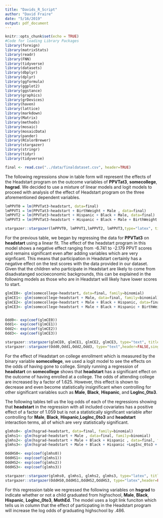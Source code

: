```yaml
---
title: "Davids_R_Script"
author: "David Fraire"
date: "5/16/2019"
output: pdf_document
---
```


```r
knitr::opts_chunk$set(echo = TRUE)
#Code for loading Library Packages
library(foreign)
library(matrixStats)
library(readr)
library(FNN)
library(tidyverse)
library(datasets)
library(dbplyr)
library(dplyr)
library(ggformula)
library(ggplot2)
library(ggstance)
library(graphics)
library(grDevices)
library(haven)
library(lattice)
library(markdown)
library(Matrix)
library(methods)
library(mosaic)
library(mosaicData)
library(pander)
library(RColorBrewer)
library(stargazer)
library(stringr)
library(tidyr)
library(tidyverse)

final <- read.csv("../data/finaldataset.csv", header=TRUE)

```

The following regressions show in table form will represent the effects of the Headstart program on the outcome variables of **PPVTat3**, **somecollege**, **hsgrad**. We decided to use a mixture of linear models and logit models to proceed with analysis of the effect of Headstart program on the three aforementioned dependent variables. 

``` r

lmPPVT0 = lm(PPVTat3~headstart, data=final)
lmPPVT1 = lm(PPVTat3~headstart + BirthWeight + Male , data=final)
lmPPVT2 = lm(PPVTat3~headstart + Hispanic + Black + Male, data=final)
lmPPVT3 = lm(PPVTat3~headstart + Hispanic + Black + Male + BirthWeight + hsgrad + FirstBorn + headstart*Black + headstart*Hispanic, data=final)

stargazer::stargazer(lmPPVT0, lmPPVT1,lmPPVT2, lmPPVT3,type="latex", title="Headstart effect on PPVT Scores at Age 3",header=FALSE,single.row=TRUE, column.sep.width = ".6pt")


```

For the previous table, we began by regressing the data for **PPVTat3** on **headstart** using a linear fit. The effect of the headstart program in this model shows a negative effect ranging from -6.741 to -2.179 PPVT scores and remains significant even after adding variables which are very signficant. This means that participation in Headstart certainly has a negative effect on the test scores with the data provided in our dataset. Given that the children who participate in Headstart are likely to come from disadvatanged socioeconomic backgrounds, this can be explained in the following models as those who are in Headstart will likely have lower scores to start.  

``` r

glmCE0<- glm(somecollege~headstart, data=final, family=binomial)
glmCE1<- glm(somecollege~headstart + Male, data=final, family=binomial)
glmCE2<- glm(somecollege~headstart + Male + Black + Hispanic, data=final, family=binomial)
glmCE3<- glm(somecollege~headstart + Male + Black + Hispanic + BirthWeight + LogInc_0to3 + headstart*Black + headstart*Hispanic, data=final, family=binomial)


Odd0<- exp(coef(glmCE0))
Odd1<- exp(coef(glmCE1))
Odd2<- exp(coef(glmCE2))
Odd3<- exp(coef(glmCE3))

stargazer::stargazer(glmCE0, glmCE1, glmCE2, glmCE3, type="text", title="Headstart effect on College Enrollment",header=FALSE,single.row=FALSE)
stargazer::stargazer(Odd0,Odd1,Odd2,Odd3, type="text",header=FALSE,single.row=TRUE, title="Log Odds of Variable")
```
For the effect of Headstart on college enrollment which is measured by the binary variable **somecollege**, we used a logit model to see the effects on the odds of having gone to college. Simply running a regression of **headstart** on **somecollege** shows that **headstart** has a significant effect on the outcome of having enrolled at a college. The odds of attending college are increased by a factor of 1.625. However, this effect is shown to decrease and even become statistically insignificant when controlling for other significant variables such as **Male**, **Black**, **Hispanic**, and **LogInc_0to3**. 

The following tables tell us the log odds of each of the regressions showing that **headstart** in the regression with all included covariates has a positive effect of a factor of 1.059 but is not a statistically significant variable after controlling for **Male**, **Black**, **Hispanic**,**LogInc_0to3** and **headstart** interaction terms, all of which are very statistically significant. 


``` r
glmhs0<- glm(hsgrad~headstart, data=final, family=binomial)
glmhs1<- glm(hsgrad~headstart + Male , data=final, family=binomial)
glmhs2<- glm(hsgrad~headstart + Male + Black + Hispanic , data=final, family=binomial)
glmhs3<- glm(hsgrad~headstart + Male + Black + Hispanic +LogInc_0to3 + MothED + headstart*Black + headstart*Hispanic, data=final, family=binomial)

OddHS0<- exp(coef(glmhs0))
OddHS1<- exp(coef(glmhs1))
OddHS2<- exp(coef(glmhs2))
OddHS3<- exp(coef(glmhs3))

stargazer::stargazer(glmhs0, glmhs1, glmhs2, glmhs3, type="latex", title="Headstart effects on High School Graduation",header=FALSE,single.row=FALSE)
stargazer::stargazer(OddHS0,OddHS1,OddHS2,OddHS3, type="latex",header=FALSE,single.row=TRUE)


```


For this regression table we regressed the following variables on **hsgrad** to indicate whether or not a child graduated from highschool, **Male**, **Black**, **Hispanic**, **LogInc_0to3**, **MothEd**. The model uses a logit link funciton which tells us in column that the effect of particpating in the Headstart program will increase the log odds of graduating highschool by .486. 

